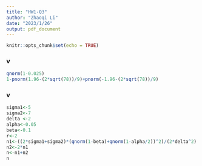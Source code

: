 ```yaml
---
title: "HW1-Q3"
author: "Zhaoqi Li"
date: "2023/1/26"
output: pdf_document
---
```


```r
knitr::opts_chunk$set(echo = TRUE)
```

### v

```r
qnorm(1-0.025)
1-pnorm(1.96-(2*sqrt(78))/9)+pnorm(-1.96-(2*sqrt(78))/9)
```

### v

```r
sigma1<-5
sigma2<-7
delta <-2
alpha<-0.05
beta<-0.1
r<-2
n1<-((2*sigma1+sigma2)*(qnorm(1-beta)+qnorm(1-alpha/2))^2)/(2*delta^2)
n2<-2*n1
n<-n1+n2
n

```

